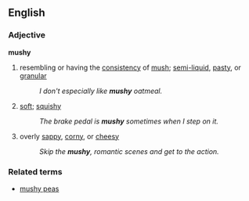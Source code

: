 ==English==

===Adjective===
'''mushy'''
#resembling or having the [[consistency]] of [[mush]]; [[semi-liquid]], [[pasty]], or [[granular]]
#:''I don't especially like '''mushy''' oatmeal.''
#[[soft]]; [[squishy]]
#:''The brake pedal is '''mushy''' sometimes when I step on it.''
#overly [[sappy]], [[corny]], or [[cheesy]]
#:''Skip the '''mushy''', romantic scenes and get to the action.''
===Related terms===
*[[mushy peas]]